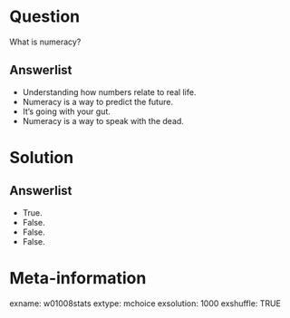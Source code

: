 Question
========
What is numeracy?

Answerlist
----------
* Understanding how numbers relate to real life.
* Numeracy is a way to predict the future.
* It's going with your gut.
* Numeracy is a way to speak with the dead.


Solution
========

Answerlist
----------
* True.
* False.
* False.
* False.


Meta-information
================
exname: w01008stats
extype: mchoice
exsolution: 1000
exshuffle: TRUE